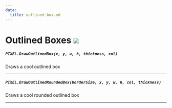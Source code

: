 ```yaml
---
data:
  title: outlined-box.md
---
```


# Outlined Boxes ![](https://raw.githubusercontent.com/Pulsar-Dev/documentation/main/public/client.png)

##### `PIXEL.DrawOutlinedBox(x, y, w, h, thickness, col)`
  Draws a cool outlined box

---
##### `PIXEL.DrawOutlinedRoundedBox(borderSize, x, y, w, h, col, thickness)`
  Draws a cool rounded outlined box

---

